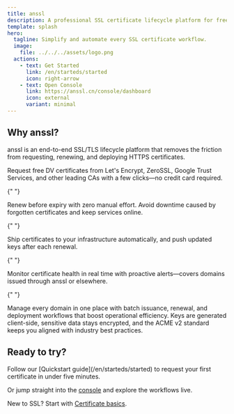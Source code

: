 ```yaml
---
title: anssl
description: A professional SSL certificate lifecycle platform for free issuance, automated renewal, and hands-free deployment.
template: splash
hero:
  tagline: Simplify and automate every SSL certificate workflow.
  image:
    file: ../../../assets/logo.png
  actions:
    - text: Get Started
      link: /en/starteds/started
      icon: right-arrow
    - text: Open Console
      link: https://anssl.cn/console/dashboard
      icon: external
      variant: minimal
---
```



## Why anssl?

anssl is an end-to-end SSL/TLS lifecycle platform that removes the friction from requesting, renewing, and deploying HTTPS certificates.

<CardGrid stagger>
  <Card title="Free issuance" icon="approve-check">
    Request free DV certificates from Let's Encrypt, ZeroSSL, Google Trust Services, and other leading CAs with a few clicks—no credit card required.
  </Card>

{" "}

<Card title="Automated renewals" icon="refresh">
  Renew before expiry with zero manual effort. Avoid downtime caused by forgotten certificates and keep services online.
</Card>

{" "}

<Card title="Hands-free deployment" icon="rocket">
  Ship certificates to your infrastructure automatically, and push updated keys after each renewal.
</Card>

{" "}

<Card title="Domain monitoring" icon="magnifier">
  Monitor certificate health in real time with proactive alerts—covers domains issued through anssl or elsewhere.
</Card>

{" "}

<Card title="Bulk management" icon="list-format">
  Manage every domain in one place with batch issuance, renewal, and deployment workflows that boost operational efficiency.
</Card>

  <Card title="Secure by design" icon="shield">
    Keys are generated client-side, sensitive data stays encrypted, and the ACME v2 standard keeps you aligned with industry best practices.
  </Card>
</CardGrid>

## Ready to try?

<Card title="Kick off in minutes" icon="rocket">
  Follow our [Quickstart guide](/en/starteds/started) to request your first certificate in under five minutes.

Or jump straight into the [console](https://anssl.cn/console/dashboard) and explore the workflows live.

New to SSL? Start with [Certificate basics](/en/starteds/certificate-basics).

</Card>
